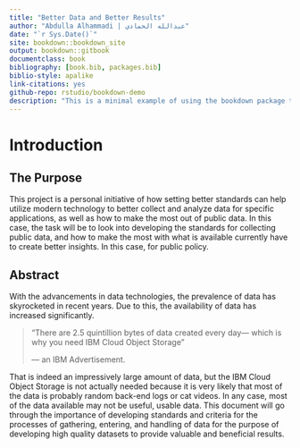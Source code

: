 ```yaml
--- 
title: "Better Data and Better Results"
author: "Abdulla Alhammadi | عبدالله الحمادي"
date: "`r Sys.Date()`"
site: bookdown::bookdown_site
output: bookdown::gitbook
documentclass: book
bibliography: [book.bib, packages.bib]
biblio-style: apalike
link-citations: yes
github-repo: rstudio/bookdown-demo
description: "This is a minimal example of using the bookdown package to write a book. The output format for this example is bookdown::gitbook."
---
```

# Introduction {#intro}

## The Purpose

This project is a personal initiative of how setting better standards can help utilize modern technology to better collect and analyze data for specific applications, as well as how to make the most out of public data. In this case, the task will be to look into developing the standards for collecting public data, and how to make the most with what is available currently have to create better insights. In this case, for public policy.

## Abstract

With the advancements in data technologies, the prevalence of data has skyrocketed in recent years. Due to this, the availability of data has increased significantly. 

> "There are 2.5 quintillion bytes of data created every day— 
> which is why you need IBM Cloud Object Storage"
>
> --- an IBM Advertisement.

That is indeed an impressively large amount of data, but the IBM Cloud Object Storage is not actually needed because it is very likely that most of the data is probably random back-end logs or cat videos. In any case, most of the data available may not be useful, usable data. This document will go through the importance of developing standards and criteria for the processes of gathering, entering, and handling of data for the purpose of developing high quality datasets to provide valuable and beneficial results.
